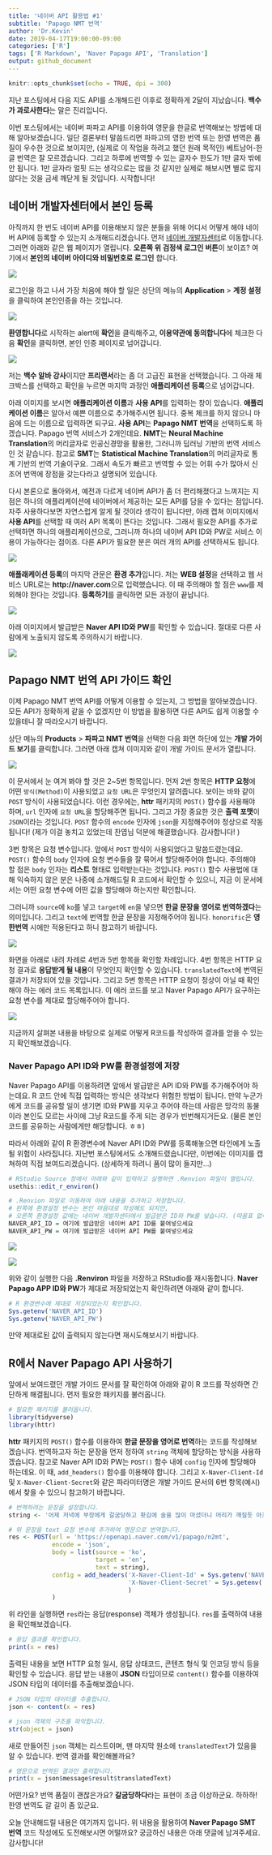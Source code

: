 ```yaml
---
title: '네이버 API 활용법 #1'
subtitle: 'Papago NMT 번역'
author: 'Dr.Kevin'
date: 2019-04-17T19:00:00-09:00
categories: ['R']
tags: ['R Markdown', 'Naver Papago API', 'Translation']
output: github_document
---
```


```r
knitr::opts_chunk$set(echo = TRUE, dpi = 300)
```

지난 포스팅에서 다음 지도 API를 소개해드린 이후로 정확하게 2달이 지났습니다. **백수가 과로사한다**는 말은 진리입니다. 

이번 포스팅에서는 네이버 파파고 API를 이용하여 영문을 한글로 번역해보는 방법에 대해 알아보겠습니다. 일단 결론부터 말씀드리면 파파고의 영한 번역 또는 한영 번역은 품질이 우수한 것으로 보이지만, (실제로 이 작업을 하려고 했던 원래 목적인) 베트남어-한글 번역은 잘 모르겠습니다. 그리고 하루에 번역할 수 있는 글자수 한도가 1만 글자 밖에 안 됩니다. 1만 글자라 얼핏 드는 생각으로는 많을 것 같지만 실제로 해보시면 별로 많지 않다는 것을 금세 깨닫게 될 것입니다. 시작합니다! 

## 네이버 개발자센터에서 본인 등록 

아직까지 한 번도 네이버 API를 이용해보지 않은 분들을 위해 어디서 어떻게 해야 네이버 API에 등록할 수 있는지 소개해드리겠습니다. 먼저 [네이버 개발자센터](https://developers.naver.com/main/)로 이동합니다. 그러면 아래와 같은 웹 페이지가 열립니다. **오른쪽 위 검정색 로그인 버튼**이 보이죠? 여기에서 **본인의 네이버 아이디와 비밀번호로 로그인** 합니다. 

![](https://raw.githubusercontent.com/MrKevinNa/MrKevinNa.github.io/master/images/2019-04-17-Naver-Papago-API를-활용한-번역/Naver_API_01.png)

로그인을 하고 나서 가장 처음에 해야 할 일은 상단의 메뉴의 **Application** > **계정 설정**을 클릭하여 본인인증을 하는 것입니다. 

![](https://raw.githubusercontent.com/MrKevinNa/MrKevinNa.github.io/master/images/2019-04-17-Naver-Papago-API를-활용한-번역/Naver_API_02.png)

**환영합니다**로 시작하는 alert에 **확인**을 클릭해주고, **이용약관에 동의합니다**에 체크한 다음 **확인**을 클릭하면, 본인 인증 페이지로 넘어갑니다. 

![](https://raw.githubusercontent.com/MrKevinNa/MrKevinNa.github.io/master/images/2019-04-17-Naver-Papago-API를-활용한-번역/Naver_API_06.png)

저는 **백수 알바 강사**이지만 **프리랜서**라는 좀 더 고급진 표현을 선택했습니다. 그 아래 체크박스를 선택하고 확인을 누르면 마지막 과정인 **애플리케이션 등록**으로 넘어갑니다. 

아래 이미지를 보시면 **애플리케이션 이름**과 **사용 API**를 입력하는 창이 있습니다. **애플리케이션 이름**은 알아서 예쁜 이름으로 추가해주시면 됩니다. 중복 체크를 하지 않으니 마음에 드는 이름으로 입력하면 되구요. **사용 API**는 **Papago NMT 번역**을 선택하도록 하겠습니다. Papago 번역 서비스가 2개인데요. **NMT**는 **Neural Machine Translation**의 머리글자로 인공신경망을 활용한, 그러니까 딥러닝 기반의 번역 서비스인 것 같습니다. 참고로 **SMT**는 **Statistical Machine Translation**의 머리글자로 통계 기반의 번역 기술이구요. 그래서 속도가 빠르고 번역할 수 있는 어휘 수가 많아서 신조어 번역에 장점을 갖는다라고 설명되어 있습니다. 

다시 본론으로 돌아와서, 예전과 다르게 네이버 API가 좀 더 편리해졌다고 느껴지는 지점은 하나의 애플리케이션에 네이버에서 제공하는 모든 API를 담을 수 있다는 점입니다. 자주 사용하다보면 자연스럽게 알게 될 것이라 생각이 됩니다만, 아래 캡쳐 이미지에서 **사용 API**를 선택할 때 여러 API 목록이 뜬다는 것입니다. 그래서 필요한 API를 추가로 선택하면 하나의 애플리케이션으로, 그러니까 하나의 네이버 API ID와 PW로 서비스 이용이 가능하다는 점이죠. 다른 API가 필요한 분은 여러 개의 API를 선택하셔도 됩니다. 

![](https://raw.githubusercontent.com/MrKevinNa/MrKevinNa.github.io/master/images/2019-04-17-Naver-Papago-API를-활용한-번역/Naver_API_07.png)

**애플래케이션 등록**의 마지막 관문은 **환경 추가**입니다. 저는 **WEB 설정**을 선택하고 웹 서비스 URL로는 **http://naver.com**으로 입력했습니다. 이 때 주의해야 할 점은 `www`를 제외해야 한다는 것입니다. **등록하기**를 클릭하면 모든 과정이 끝납니다. 

![](https://raw.githubusercontent.com/MrKevinNa/MrKevinNa.github.io/master/images/2019-04-17-Naver-Papago-API를-활용한-번역/Naver_API_08.png)

아래 이미지에서 발급받은 **Naver API ID와 PW**를 확인할 수 있습니다. 절대로 다른 사람에게 노출되지 않도록 주의하시기 바랍니다. 

![](https://raw.githubusercontent.com/MrKevinNa/MrKevinNa.github.io/master/images/2019-04-17-Naver-Papago-API를-활용한-번역/Naver_API_09.png)

## Papago NMT 번역 API 가이드 확인 

이제 Papago NMT 번역 API를 어떻게 이용할 수 있는지, 그 방법을 알아보겠습니다. 모든 API가 정확하게 같을 수 없겠지만 이 방법을 활용하면 다른 API도 쉽게 이용할 수 있을테니 잘 따라오시기 바랍니다. 

상단 메뉴의 **Products** > **파파고 NMT 번역**을 선택한 다음 화면 하단에 있는 **개발 가이드 보기**를 클릭합니다. 그러면 아래 캡쳐 이미지와 같이 개발 가이드 문서가 열립니다. 

![](https://raw.githubusercontent.com/MrKevinNa/MrKevinNa.github.io/master/images/2019-04-17-Naver-Papago-API를-활용한-번역/Naver_API_10.png)

이 문서에서 눈 여겨 봐야 할 것은 2~5번 항목입니다. 먼저 2번 항목은 **HTTP 요청**에 어떤 `방식(Method)`이 사용되었고 `요청 URL`은 무엇인지 알려줍니다. 보이는 바와 같이 `POST` 방식이 사용되었습니다. 이런 경우에는, **httr** 패키지의 `POST()` 함수를 사용해야 하며, `url` 인자에 `요청 URL`을 할당해주면 됩니다. 그리고 가장 중요한 것은 **출력 포맷**이 `JSON`이라는 것입니다. `POST` 함수의 `encode` 인자에 `json`을 지정해주어야 정상으로 작동됩니다! (제가 이걸 놓치고 있었는데 찬엽님 덕분에 해결했습니다. 감사합니다! )

3번 항목은 요청 변수입니다. 앞에서 `POST` 방식이 사용되었다고 말씀드렸는데요. `POST()` 함수의 `body` 인자에 요청 변수들을 잘 묶어서 할당해주어야 합니다. 주의해야 할 점은 `body` 인자는 **리스트** 형태로 입력받는다는 것입니다. `POST()` 함수 사용법에 대해 익숙하지 않은 분은 나중에 소개해드릴 R 코드에서 확인할 수 있으니, 지금 이 문서에서는 어떤 요청 변수에 어떤 값을 할당해야 하는지만 확인합니다. 

그러니까 `source`에 `ko`를 넣고 `target`에 `en`을 넣으면 **한글 문장을 영어로 번역하겠다**는 의미입니다. 그리고 `text`에 번역할 한글 문장을 지정해주어야 됩니다. `honorific`은 **영한번역** 시에만 적용된다고 하니 참고하기 바랍니다. 

![](https://raw.githubusercontent.com/MrKevinNa/MrKevinNa.github.io/master/images/2019-04-17-Naver-Papago-API를-활용한-번역/Naver_API_11.png)

화면을 아래로 내려 차례로 4번과 5번 항목을 확인할 차례입니다. 4번 항목은 HTTP 요청 결과로 **응답받게 될 내용**이 무엇인지 확인할 수 있습니다. `translatedText`에 번역된 결과가 저장되어 있을 것입니다. 그리고 5번 항목은 HTTP 요청이 정상이 아닐 때 확인해야 하는 에러 코드 목록입니다. 이 에러 코드를 보고 Naver Papago API가 요구하는 요청 변수를 제대로 할당해주어야 합니다. 

![](https://raw.githubusercontent.com/MrKevinNa/MrKevinNa.github.io/master/images/2019-04-17-Naver-Papago-API를-활용한-번역/Naver_API_12.png)

지금까지 살펴본 내용을 바탕으로 실제로 어떻게 R코드를 작성하여 결과를 얻을 수 있는지 확인해보겠습니다. 

### Naver Papago API ID와 PW를 환경설정에 저장

Naver Papago API를 이용하려면 앞에서 발급받은 API ID와 PW를 추가해주어야 하는데요. R 코드 안에 직접 입력하는 방식은 생각보다 위험한 방법이 됩니다. 만약 누군가에게 코드를 공유할 일이 생기면 ID와 PW를 지우고 주어야 하는데 사람은 망각의 동물이라 본인도 모르는 사이에 그냥 R코드를 주게 되는 경우가 빈번해지거든요. (물론 본인 코드를 공유하는 사람에게만 해당합니다. ㅎㅎ)

따라서 아래와 같이 R 환경변수에 Naver API ID와 PW를 등록해놓으면 타인에게 노출될 위험이 사라집니다. 지난번 포스팅에서도 소개해드렸습니다만, 이번에는 이미지를 캡쳐하여 직접 보여드리겠습니다. (상세하게 하려니 품이 많이 들지만...)

```r
# RStudio Source 창에서 아래와 같이 입력하고 실행하면 .Renvion 파일이 열립니다. 
usethis::edit_r_environ()

# .Renvion 파일로 이동하여 아래 내용을 추가하고 저장합니다. 
# 왼쪽에 환경설정 변수는 본인 마음대로 작성해도 되지만, 
# 오른쪽 환경설정 값에는 네이버 개발자센터에서 발급받은 ID와 PW를 넣습니다. (따옴표 없이도 가능합니다.)
NAVER_API_ID = 여기에 발급받은 네이버 API ID를 붙여넣으세요
NAVER_API_PW = 여기에 발급받은 네이버 API PW를 붙여넣으세요
```

![](https://raw.githubusercontent.com/MrKevinNa/MrKevinNa.github.io/master/images/2019-04-17-Naver-Papago-API를-활용한-번역/Naver_API_13.png)

![](https://raw.githubusercontent.com/MrKevinNa/MrKevinNa.github.io/master/images/2019-04-17-Naver-Papago-API를-활용한-번역/Naver_API_14.png)

위와 같이 실행한 다음 **.Renviron** 파일을 저장하고 RStudio를 재시동합니다. **Naver Papago APP ID와 PW**가 제대로 저장되었는지 확인하려면 아래와 같이 합니다. 

```r
# R 환경변수에 제대로 저장되었는지 확인합니다. 
Sys.getenv('NAVER_API_ID')
Sys.getenv('NAVER_API_PW')
```

만약 제대로된 값이 출력되지 않는다면 재시도해보시기 바랍니다. 

## R에서 Naver Papago API 사용하기 

앞에서 보여드렸던 개발 가이드 문서를 잘 확인하여 아래와 같이 R 코드를 작성하면 간단하게 해결됩니다. 먼저 필요한 패키지를 불러옵니다. 

```r
# 필요한 패키지를 불러옵니다. 
library(tidyverse)
library(httr)
```

**httr** 패키지의 `POST()` 함수를 이용하여 **한글 문장을 영어로 번역**하는 코드를 작성해보겠습니다. 번역하고자 하는 문장을 먼저 정하여 `string` 객체에 할당하는 방식을 사용하겠습니다. 참고로 Naver API ID와 PW는 `POST()` 함수 내에 `config` 인자에 할당해야 하는데요. 이 때, `add_headers()` 함수를 이용해야 합니다. 그리고 `X-Naver-Client-Id` 및 `X-Naver-Client-Secret`와 같은 파라미터명은 개발 가이드 문서의 6번 항목(예시)에서 찾을 수 있으니 참고하기 바랍니다. 

```r
# 번역하려는 문장을 설정합니다. 
string <- '어제 저녁에 부장에게 갈굼당하고 홧김에 술을 많이 마셨더니 머리가 깨질듯 아프다.'

# 위 문장을 text 요청 변수에 추가하여 영문으로 번역합니다. 
res <- POST(url = 'https://openapi.naver.com/v1/papago/n2mt',
            encode = 'json',
            body = list(source = 'ko',
                        target = 'en',
                        text = string), 
            config = add_headers('X-Naver-Client-Id' = Sys.getenv('NAVER_API_ID'),
                                 'X-Naver-Client-Secret' = Sys.getenv('NAVER_API_PW')
                                 )
            )
```

위 라인을 실행하면 `res`라는 응답(response) 객체가 생성됩니다. `res`를 출력하여 내용을 확인해보겠습니다. 

```r
# 응답 결과를 확인합니다. 
print(x = res)
```

출력된 내용을 보면 HTTP 요청 일시, 응답 상태코드, 콘텐츠 형식 및 인코딩 방식 등을 확인할 수 있습니다. 응답 받는 내용이 **JSON** 타입이므로 `content()` 함수를 이용하여 JSON 타입의 데이터를 추출해보겠습니다. 

```r
# JSON 타입의 데이터를 추출합니다. 
json <- content(x = res)

# json 객체의 구조를 파악합니다. 
str(object = json)
```

새로 만들어진 `json` 객체는 리스트이며, 맨 마지막 원소에 `translatedText`가 있음을 알 수 있습니다. 번역 결과를 확인해볼까요? 

```r
# 영문으로 번역된 결과만 출력합니다. 
print(x = json$message$result$translatedText)
```

어떤가요? 번역 품질이 괜찮은가요? **갈굼당하다**라는 표현이 조금 이상하군요. 하하하! 한영 번역도 갈 길이 좀 있군요. 

오늘 안내해드릴 내용은 여기까지 입니다. 위 내용을 활용하여 **Naver Papago SMT 번역** 코드 작성에도 도전해보시면 어떨까요? 궁금하신 내용은 아래 댓글에 남겨주세요. 감사합니다! 

